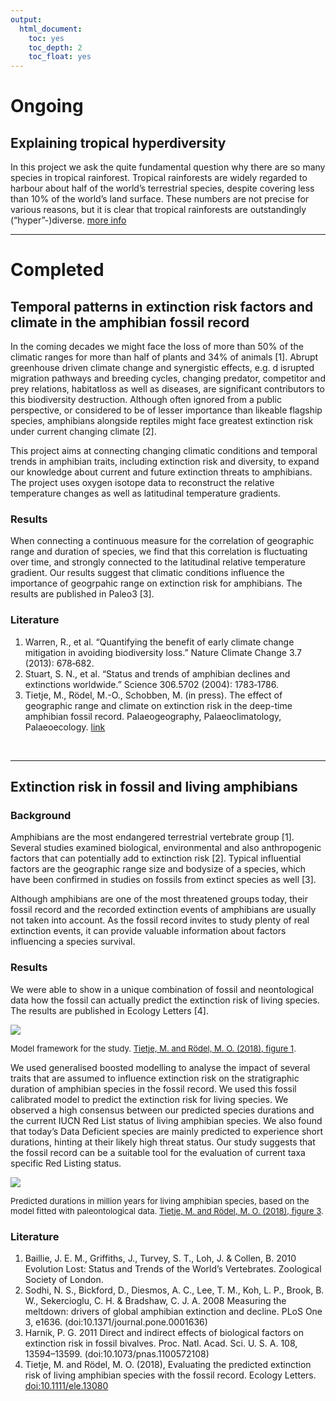 ```yaml
---
output:
  html_document:
    toc: yes
    toc_depth: 2
    toc_float: yes
---
```



# Ongoing

## Explaining tropical hyperdiversity

In this project we ask the quite fundamental question why there are so many species in tropical rainforest.
Tropical rainforests are widely regarded to harbour about half of the world's terrestrial species, despite covering less than 10% of the world's land surface. These numbers are not precise for various reasons, but it is clear that tropical rainforests are outstandingly ("hyper"-)diverse. [more info](https://peb-group.net/trf)



----------------------------------------

# Completed

## Temporal patterns in extinction risk factors and climate in the amphibian fossil record
In the coming decades we might face the loss of more than 50\% of the climatic ranges for more than 
half  of  plants  and  34\%  of  animals  [1].  Abrupt  greenhouse driven  climate  change  and  synergistic 
effects,  e.g. d isrupted  migration  pathways  and  breeding  cycles,  changing  predator,  competitor  and 
prey  relations,  habitatloss  as  well  as  diseases,  are  significant  contributors  to  this  biodiversity 
destruction.  Although  often  ignored  from  a  public  perspective,  or  considered  to  be  of  lesser 
importance  than  likeable  flagship  species,  amphibians  alongside  reptiles  might  face  greatest 
extinction risk under current changing climate [2].

This project aims at connecting changing climatic conditions and temporal trends in amphibian 
traits, including extinction risk and diversity, to  expand  our  knowledge  about  current  and  future  extinction  threats to amphibians. The project uses oxygen isotope data to reconstruct the relative temperature changes as well as latitudinal temperature gradients.

### Results
When connecting a continuous measure for the correlation of geographic range and duration of species, we find that this correlation is fluctuating over time, and strongly connected to the latitudinal relative temperature gradient. Our results suggest that climatic conditions influence the importance of geogrpahic range on extinction risk for amphibians.
The results are published in Paleo3 [3].


### Literature

1. Warren, R., et al. "Quantifying the benefit of early climate change mitigation in avoiding biodiversity loss." 
Nature Climate Change 3.7 (2013): 678‐682. 
2. Stuart, S. N., et al. "Status and trends of amphibian declines and extinctions worldwide." Science 306.5702 
(2004): 1783‐1786. 
3. Tietje, M., Rödel, M.-O., Schobben, M. (in press). The effect of geographic range and climate on extinction risk in the deep-time amphibian fossil record. Palaeogeography, Palaeoclimatology, Palaeoecology. [link](https://doi.org/10.1016/j.palaeo.2019.109414)


<br>

---------------------------------------------------

## Extinction risk in fossil and living amphibians
### Background

Amphibians are the most endangered terrestrial vertebrate group [1]. Several studies examined biological, environmental and also anthropogenic factors that can potentially add to extinction risk [2]. Typical influential factors are the geographic range size and bodysize of a species, which have been confirmed in studies on fossils from extinct species as well [3].

Although amphibians are one of the most threatened groups today, their fossil record and the recorded extinction events of amphibians are usually not taken into account. As the fossil record invites to study plenty of real extinction events, it can provide valuable information about factors influencing a species survival.


### Results
We were able to show in a unique combination of fossil and neontological data how the fossil can actually predict the extinction risk of living species. The results are published in Ecology Letters [4].

<div style="width:300px; height=100px">
![](model_framework.jpg) 
</div>

<p><font size="2">
Model framework for the study. [Tietje, M. and Rödel, M. O. (2018), figure 1](https://doi.org/10.1111/ele.13080).
</font></p>

We used generalised boosted modelling to analyse the impact of several traits that are assumed to influence extinction risk on the stratigraphic duration of amphibian species in the fossil record. We used this fossil calibrated model to predict the extinction risk for living species. We observed a high consensus between our predicted species durations and the current IUCN Red List status of living amphibian species. We also found that today's Data Deficient species are mainly predicted to experience short durations, hinting at their likely high threat status. Our study suggests that the fossil record can be a suitable tool for the evaluation of current taxa specific Red Listing status. 

<div style="width:400px; height=100px">
![](figure3ELE.png) 
</div>

<p><font size="2">
Predicted durations in million years for living amphibian species, based on the model fitted with paleontological data. [Tietje, M. and Rödel, M. O. (2018), figure 3](https://doi.org/10.1111/ele.13080).
</font></p>


### Literature
1. Baillie, J. E. M., Griffiths, J., Turvey, S. T., Loh, J. & Collen, B. 2010 Evolution Lost: Status and Trends of the World’s Vertebrates. Zoological Society of London. 
2. Sodhi, N. S., Bickford, D., Diesmos, A. C., Lee, T. M., Koh, L. P., Brook, B. W., Sekercioglu, C. H. & Bradshaw, C. J. A. 2008 Measuring the meltdown: drivers of global amphibian extinction and decline. PLoS One 3, e1636. (doi:10.1371/journal.pone.0001636)
3. Harnik, P. G. 2011 Direct and indirect effects of biological factors on extinction risk in fossil bivalves. Proc. Natl. Acad. Sci. U. S. A. 108, 13594–13599. (doi:10.1073/pnas.1100572108)
4. Tietje, M. and Rödel, M. O. (2018), Evaluating the predicted extinction risk of living amphibian species with the fossil record. Ecology Letters. [doi:10.1111/ele.13080](https://doi.org/10.1111/ele.13080)




